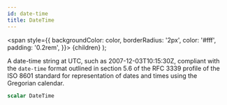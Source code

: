 ```yaml
---
id: date-time
title: DateTime
---
```


<span
style={{
      backgroundColor: color,
      borderRadius: '2px',
      color: '#fff',
      padding: '0.2rem',
    }}>
{children}
</span>
);

A date-time string at UTC, such as 2007-12-03T10:15:30Z, compliant with the `date-time` format outlined in section 5.6 of the RFC 3339 profile of the ISO 8601 standard for representation of dates and times using the Gregorian calendar.

```graphql
scalar DateTime
```
